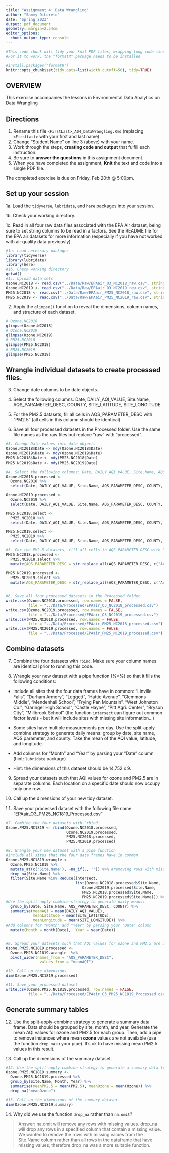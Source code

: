 ```yaml
---
title: "Assignment 4: Data Wrangling"
author: "Sammy DiLoreto"
date: "Spring 2023"
output: pdf_document
geometry: margin=2.54cm
editor_options: 
  chunk_output_type: console
---
```


```r
#This code chunk will tidy your knit PDF files, wrapping long code lines
#For it to work, the "formatR" package needs to be installed

#install.packages('formatR')
knitr::opts_chunk$set(tidy.opts=list(width.cutoff=50), tidy=TRUE)
```


## OVERVIEW

This exercise accompanies the lessons in Environmental Data Analytics on Data Wrangling 

## Directions

1.  Rename this file `<FirstLast>_A04_DataWrangling.Rmd` (replacing `<FirstLast>` with your first and last name).
2. Change "Student Name" on line 3 (above) with your name.
3. Work through the steps, **creating code and output** that fulfill each instruction.
4. Be sure to **answer the questions** in this assignment document.
5. When you have completed the assignment, **Knit** the text and code into a single PDF file.

The completed exercise is due on Friday, Feb 20th @ 5:00pm.

## Set up your session 

1a. Load the `tidyverse`,  `lubridate`, and `here` packages into your session.

1b. Check your working directory.

1c. Read in all four raw data files associated with the EPA Air dataset, being sure to set string columns to be read in a factors. See the README file for the EPA air datasets for more information (especially if you have not worked with air quality data previously). 

```r
#1a. Load necessary packages
library(tidyverse)
library(lubridate)
library(here)
#1b. Check working directory
getwd() 
#1c. Upload data sets
Ozone.NC2018 <- read.csv("../Data/Raw/EPAair_O3_NC2018_raw.csv", stringsAsFactors = T)
Ozone.NC2019 <- read.csv("../Data/Raw/EPAair_O3_NC2019_raw.csv", stringsAsFactors = T)
PM25.NC2018 <- read.csv("../Data/Raw/EPAair_PM25_NC2018_raw.csv", stringsAsFactors = T)
PM25.NC2019 <- read.csv("../Data/Raw/EPAair_PM25_NC2019_raw.csv", stringsAsFactors = T)
```


2. Apply the `glimpse()` function to reveal the dimensions, column names, and structure of each dataset. 

```r
# Ozone.NC2018
glimpse(Ozone.NC2018)
# Ozone.NC2019
glimpse(Ozone.NC2019)
# PM25.NC2018 
glimpse(PM25.NC2018)
# PM25.NC2019
glimpse(PM25.NC2019)
```


## Wrangle individual datasets to create processed files.

3. Change date columns to be date objects.

4. Select the following columns: Date, DAILY_AQI_VALUE, Site.Name, AQS_PARAMETER_DESC, COUNTY, SITE_LATITUDE, SITE_LONGITUDE

5. For the PM2.5 datasets, fill all cells in AQS_PARAMETER_DESC with "PM2.5" (all cells in this column should be identical).

6. Save all four processed datasets in the Processed folder. Use the same file names as the raw files but replace "raw" with "processed".

```r
#3. Change Date values into date objects
Ozone.NC2018$Date <- mdy(Ozone.NC2018$Date)
Ozone.NC2019$Date <- mdy(Ozone.NC2019$Date)
PM25.NC2018$Date <- mdy(PM25.NC2018$Date)
PM25.NC2019$Date <- mdy(PM25.NC2019$Date)

#4. Select the following columns: Date, DAILY_AQI_VALUE, Site.Name, AQS_PARAMETER_DESC, COUNTY, SITE_LATITUDE, SITE_LONGITUDE
Ozone.NC2018.processed <- 
  Ozone.NC2018 %>%
  select(Date, DAILY_AQI_VALUE, Site.Name, AQS_PARAMETER_DESC, COUNTY, SITE_LATITUDE, SITE_LONGITUDE)

Ozone.NC2019.processed <- 
  Ozone.NC2019 %>%
  select(Date, DAILY_AQI_VALUE, Site.Name, AQS_PARAMETER_DESC, COUNTY, SITE_LATITUDE, SITE_LONGITUDE)

PM25.NC2018.select <- 
  PM25.NC2018 %>%
  select(Date, DAILY_AQI_VALUE, Site.Name, AQS_PARAMETER_DESC, COUNTY, SITE_LATITUDE, SITE_LONGITUDE)

PM25.NC2019.select <- 
  PM25.NC2019 %>%
  select(Date, DAILY_AQI_VALUE, Site.Name, AQS_PARAMETER_DESC, COUNTY, SITE_LATITUDE, SITE_LONGITUDE)

#5. For the PM2.5 datasets, fill all cells in AQS_PARAMETER_DESC with "PM2.5" (all cells in this column should be identical).
PM25.NC2018.processed <- 
  PM25.NC2018.select %>%
  mutate(AQS_PARAMETER_DESC = str_replace_all(AQS_PARAMETER_DESC, c("Acceptable PM2.5 AQI & Speciation Mass" = "PM2.5", "PM2.5 - Local Conditions" = "PM2.5")))

PM25.NC2019.processed <- 
  PM25.NC2019.select %>%
  mutate(AQS_PARAMETER_DESC = str_replace_all(AQS_PARAMETER_DESC, c("Acceptable PM2.5 AQI & Speciation Mass" = "PM2.5", "PM2.5 - Local Conditions" = "PM2.5")))


#6. Save all four processed datasets in the Processed folder. 
write.csv(Ozone.NC2018.processed, row.names = FALSE,
          file = "../Data/Processed/EPAair_O3_NC2018_processed.csv")
write.csv(Ozone.NC2019.processed, row.names = FALSE, 
          file = "../Data/Processed/EPAair_O3_NC2019_processed.csv")
write.csv(PM25.NC2018.processed, row.names = FALSE, 
          file = "../Data/Processed/EPAair_PM25_NC2018_processed.csv")
write.csv(PM25.NC2019.processed, row.names = FALSE, 
          file = "../Data/Processed/EPAair_PM25_NC2019_processed.csv")
```


## Combine datasets

7. Combine the four datasets with `rbind`. Make sure your column names are identical prior to running this code.

8. Wrangle your new dataset with a pipe function (%>%) so that it fills the following conditions: 

  * Include all sites that the four data frames have in common: "Linville Falls", "Durham Armory", "Leggett", "Hattie Avenue", "Clemmons Middle", "Mendenhall School", "Frying Pan Mountain", "West Johnston Co.", "Garinger High School", "Castle Hayne", "Pitt Agri. Center", "Bryson City", "Millbrook School" (the function `intersect` can figure out common factor levels - but it will include sites with missing site information...) 

  * Some sites have multiple measurements per day. Use the split-apply-combine strategy to generate daily means: group by date, site name, AQS parameter, and county. Take the mean of the AQI value, latitude, and longitude.
  
  * Add columns for "Month" and "Year" by parsing your "Date" column (hint: `lubridate` package)
  
  * Hint: the dimensions of this dataset should be 14,752 x 9.

9. Spread your datasets such that AQI values for ozone and PM2.5 are in separate columns. Each location on a specific date should now occupy only one row.

10. Call up the dimensions of your new tidy dataset.

11. Save your processed dataset with the following file name: "EPAair_O3_PM25_NC1819_Processed.csv"

```r
#7. Combine the four datasets with `rbind`.
Ozone.PM25.NC1819 <- rbind(Ozone.NC2018.processed, 
                           Ozone.NC2019.processed, 
                           PM25.NC2018.processed, 
                           PM25.NC2019.processed)

#8. Wrangle your new dataset with a pipe function
#Include all sites that the four data frames have in common 
Ozone.PM25.NC1819.wrangle <- 
  Ozone.PM25.NC1819 %>%
  mutate_at(c('Site.Name'), ~na_if(., '')) %>% #removing rows with missing values
  drop_na(Site.Name) %>%
  filter(Site.Name %in% Reduce(intersect, 
                               list(Ozone.NC2018.processed$Site.Name,
                                  Ozone.NC2019.processed$Site.Name,
                                  PM25.NC2018.processed$Site.Name,
                                  PM25.NC2019.processed$Site.Name))) %>%
#Use the split-apply-combine strategy to generate daily means: 
  group_by(Date, Site.Name, AQS_PARAMETER_DESC, COUNTY) %>%
  summarise(meanAQI = mean(DAILY_AQI_VALUE), 
            meanLatitude = mean(SITE_LATITUDE), 
            meanLongitude = mean(SITE_LONGITUDE)) %>%
#Add columns for "Month" and "Year" by parsing your "Date" column
  mutate(Month = month(Date),  Year = year(Date))


#9. Spread your datasets such that AQI values for ozone and PM2.5 are in separate columns
Ozone.PM25.NC1819.processed <-
  Ozone.PM25.NC1819.wrangle  %>%
  pivot_wider(names_from = "AQS_PARAMETER_DESC", 
               values_from = "meanAQI")

#10. Call up the dimensions
dim(Ozone.PM25.NC1819.processed)

#11. Save your processed dataset 
write.csv(Ozone.PM25.NC1819.processed, row.names = FALSE, 
          file = "../Data/Processed/EPAair_O3_PM25_NC1819_Processed.csv")

```


## Generate summary tables

12. Use the split-apply-combine strategy to generate a summary data frame. Data should be grouped by site, month, and year. Generate the mean AQI values for ozone and PM2.5 for each group. Then, add a pipe to remove instances where mean **ozone** values are not available (use the function `drop_na` in your pipe). It's ok to have missing mean PM2.5 values in this result. 

13. Call up the dimensions of the summary dataset.

```r

#12. Use the split-apply-combine strategy to generate a summary data frame.
Ozone.PM25.NC1819.summary <- 
  Ozone.PM25.NC1819.processed %>%
  group_by(Site.Name, Month, Year) %>%
  summarise(meanPM2.5 = mean(PM2.5), meanOzone = mean(Ozone)) %>%
  drop_na("meanOzone")

#13. Call up the dimensions of the summary dataset.
dim(Ozone.PM25.NC1819.summary)

```

14. Why did we use the function `drop_na` rather than `na.omit`?

> Answer: na.omit will remove any rows with missing values. drop_na will drop any rows in a specified column that contain a missing value. We wanted to remove the rows with missing values from the Site.Name column rather than all rows in the dataframe that have missing values, therefore drop_na was a more suitable function. 
